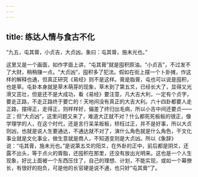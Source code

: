 ```yaml
---
---
---
```

title: 练达人情与食古不化
---




“九五，屯其膏，小贞吉，大贞凶。象曰：屯其膏，施未光也。”

这里又是一个画面，如作字面上讲，“屯其膏”就是囤积原油。“小贞吉”，不过发不了大财，稍稍赚一点。“大贞凶”，囤积多了犯法。假如在街上摆一个卜卦摊，作这样的解释也通，但真正研究《易经》则不是这样。膏是脂膏，屯也可以说是囤积，也是草。屯卦本身就是草木萌芽的现象，草木到了第五爻，已经长大了，显得又光滑又茁壮，但是还不是大成功，看《易经》要注意，凡大吉大利，一定有个贞字，要走正路，不走正路终于要亡的！天地间没有真正的大吉大利。六十四卦都要人走正路，摆得正，走得正，则样样好，偏差了终归出毛病，所以小吉中间还要贞——正；但“大贞凶”，这里问题又来了，难道大正就不对？什么都死死板板的很正，像学理学的人，在这个时代，还是言行呆呆板板，矫枉过正，并不是好事，所以大贞则凶，也就是说人生要通达，不通达就不对了，演什么角色就是什么角色，干文化事业就是文化事业，做生意就是商人，不知道变则是大贞凶。所以《象辞》说：“屯其膏，施未光也。”是说第五爻的阳爻，在外卦的正中，前后都是阴爻，还露不出头，等于点火的膏脂，还囤积在那里，还没有放出光明来。这也是一个人生现象，好比上面被一个东西压住了，自己的理想、计划，不能实现，或如一个幕僚长，有很好的抱负，可是他的长官硬是说不通，也只好“屯其膏”了。
